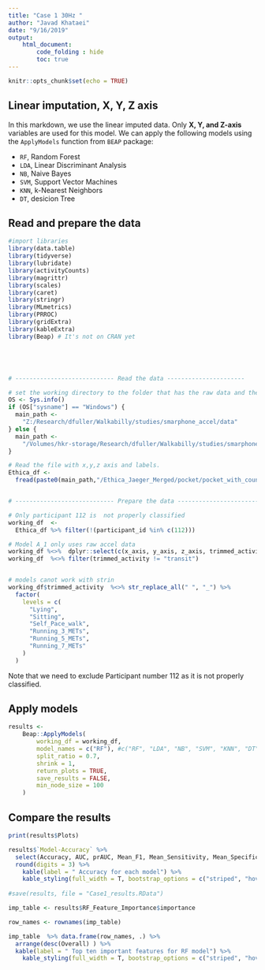 ```yaml
---
title: "Case 1 30Hz "
author: "Javad Khataei"
date: "9/16/2019"
output:
    html_document:
        code_folding : hide
        toc: true
---
```


```r
knitr::opts_chunk$set(echo = TRUE)
```

## Linear imputation, X, Y, Z axis

In this markdown, we use the linear imputed data. Only **X, Y, and Z-axis** variables are used for this model. We can apply the following models using the `ApplyModels` function from `BEAP` package:

- `RF`, Random Forest
- `LDA`, Linear Discriminant Analysis
- `NB`, Naive Bayes
- `SVM`, Support Vector Machines
- `KNN`, k-Nearest Neighbors
- `DT`, desicion Tree

 
## Read and prepare the data
```r

#import libraries
library(data.table)
library(tidyverse)
library(lubridate)
library(activityCounts)
library(magrittr)
library(scales)
library(caret)
library(stringr)
library(MLmetrics)
library(PRROC)
library(gridExtra)
library(kableExtra)
library(Beap) # It's not on CRAN yet





# ---------------------------- Read the data ----------------------

# set the working directory to the folder that has the raw data and the intervals file
OS <- Sys.info()
if (OS["sysname"] == "Windows") {
  main_path <-
    "Z:/Research/dfuller/Walkabilly/studies/smarphone_accel/data"
} else {
  main_path <-
    "/Volumes/hkr-storage/Research/dfuller/Walkabilly/studies/smarphone_accel/data"
}

# Read the file with x,y,z axis and labels.
Ethica_df <-
  fread(paste0(main_path,"/Ethica_Jaeger_Merged/pocket/pocket_with_couns_and_vec_meg_30Hz.csv"))


# ---------------------------- Prepare the data ----------------------------

# Only participant 112 is  not properly classified
working_df  <-
  Ethica_df %>% filter(!(participant_id %in% c(112)))

# Model A_1 only uses raw accel data
working_df %<>%  dplyr::select(c(x_axis, y_axis, z_axis, trimmed_activity))
working_df  %<>% filter(trimmed_activity != "transit")


# models canot work with strin
working_df$trimmed_activity  %<>% str_replace_all(" ", "_") %>%
  factor(
    levels = c(
      "Lying",
      "Sitting",
      "Self_Pace_walk",
      "Running_3_METs",
      "Running_5_METs",
      "Running_7_METs"
    )
  )


```

Note that we need to exclude Participant number 112 as it is not properly classified. 



## Apply models
```r
results <-
    Beap::ApplyModels(
        working_df = working_df,
        model_names = c("RF"), #c("RF", "LDA", "NB", "SVM", "KNN", "DT")
        split_ratio = 0.7,
        shrink = 1,
        return_plots = TRUE,
        save_results = FALSE,
        min_node_size = 100
    )
```



## Compare the results


```r
print(results$Plots)

results$`Model-Accuracy` %>%  
  select(Accuracy, AUC, prAUC, Mean_F1, Mean_Sensitivity, Mean_Specificity) %>% 
  round(digits = 3) %>% 
    kable(label = " Accuracy for each model") %>%
    kable_styling(full_width = T, bootstrap_options = c("striped", "hover"))
    
#save(results, file = "Case1_results.RData")
```

```r


imp_table <- results$RF_Feature_Importance$importance

row_names <- rownames(imp_table)

imp_table  %>% data.frame(row_names, .) %>% 
  arrange(desc(Overall) ) %>% 
  kable(label = " Top ten important features for RF model") %>%
    kable_styling(full_width = T, bootstrap_options = c("striped", "hover"))

```


